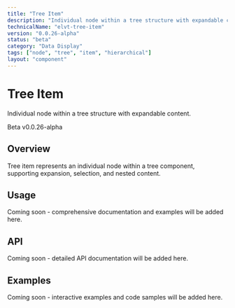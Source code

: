```yaml
---
title: "Tree Item"
description: "Individual node within a tree structure with expandable content."
technicalName: "elvt-tree-item"
version: "0.0.26-alpha"
status: "beta"
category: "Data Display"
tags: ["node", "tree", "item", "hierarchical"]
layout: "component"
---
```


# Tree Item

Individual node within a tree structure with expandable content.

<elvt-badge tone="primary" size="small">Beta</elvt-badge> <elvt-badge tone="neutral" size="small">v0.0.26-alpha</elvt-badge>

## Overview

Tree item represents an individual node within a tree component, supporting expansion, selection, and nested content.

## Usage

Coming soon - comprehensive documentation and examples will be added here.

## API

Coming soon - detailed API documentation will be added here.

## Examples

Coming soon - interactive examples and code samples will be added here.